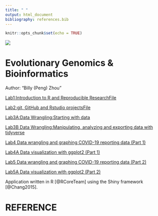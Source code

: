 ```yaml
---
title: " "
output: html_document
bibliography: references.bib
---
```


```r
knitr::opts_chunk$set(echo = TRUE)
```
![](image/Image_2.jpg)

# Evolutionary Genomics & Bioinformatics
Author: "Billy (Peng) Zhou"


[Lab1:Introduction to R and Reproducible ResearchFile](Lab_1.html)

[Lab2:git, GitHub and Rstudio projectsFile](Lab2_Rmd.html)

[Lab3A:Data Wrangling:Starting with data](Lab3A.html)

[Lab3B Data Wrangling:Manipulating, analyzing and exporting data with tidyverse](Lab3B.html)

[Lab4 Data wrangling and graphing COVID-19 reporting data (Part 1)](Lab4.html) 

[Lab4A Data visualization with ggplot2 (Part 1)](Lab4a.html) 

[Lab5 Data wrangling and graphing COVID-19 reporting data (Part 2)](Lab5.html) 

[Lab5A Data visualization with ggplot2 (Part 2)](Lab5a.html) 

Application written in R [@RCoreTeam] using the Shiny framework [@Chang2015].

# REFERENCE
